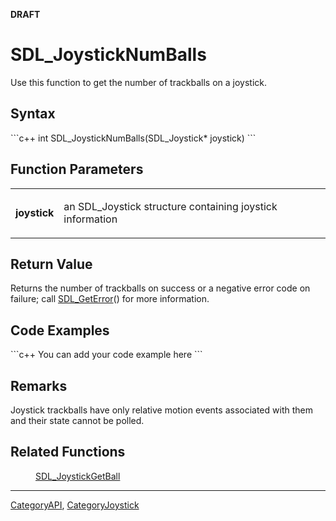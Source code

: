 <!-- pragma section-numbers off -->
<!-- pragma disable-camelcase -->
'''DRAFT'''

= SDL_JoystickNumBalls =
Use this function to get the number of trackballs on a joystick.


== Syntax ==
```c++
int SDL_JoystickNumBalls(SDL_Joystick* joystick)
```

== Function Parameters ==
{|
|'''joystick'''
|an SDL_Joystick structure containing joystick information
|}

== Return Value ==
Returns the number of trackballs on success or a negative error code on failure; call [[SDL_GetError]]() for more information.

== Code Examples ==
```c++
You can add your code example here
```

== Remarks ==
Joystick trackballs have only relative motion events associated with them and their state cannot be polled.

== Related Functions ==
:[[SDL_JoystickGetBall]]

----
[[CategoryAPI]], [[CategoryJoystick]]
